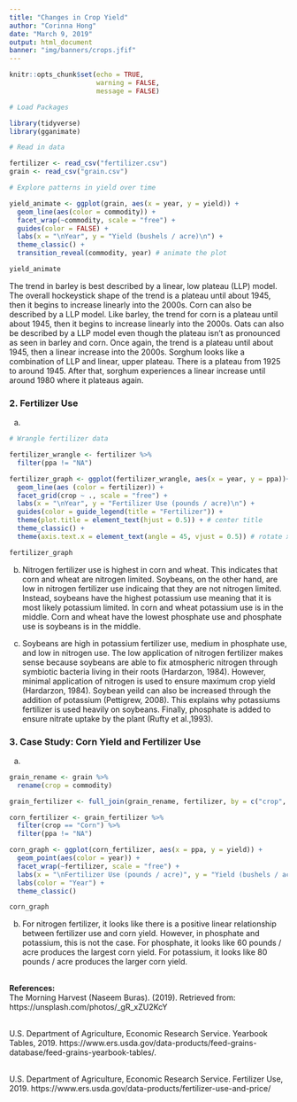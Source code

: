 ```yaml
---
title: "Changes in Crop Yield"
author: "Corinna Hong"
date: "March 9, 2019"
output: html_document
banner: "img/banners/crops.jfif"
---
```


```r
knitr::opts_chunk$set(echo = TRUE, 
                      warning = FALSE,
                      message = FALSE)
```


<style>
p.caption {
  font-size: 0.9em;
  font-style: italic;
  color: grey;
  margin-right: 10%;
  margin-left: 14%;  
  text-align: left;
}
</style>


```r

# Load Packages

library(tidyverse)
library(gganimate)

```

```r

# Read in data

fertilizer <- read_csv("fertilizer.csv")
grain <- read_csv("grain.csv")

```

```r

# Explore patterns in yield over time

yield_animate <- ggplot(grain, aes(x = year, y = yield)) +
  geom_line(aes(color = commodity)) +
  facet_wrap(~commodity, scale = "free") +
  guides(color = FALSE) +
  labs(x = "\nYear", y = "Yield (bushels / acre)\n") +
  theme_classic() +
  transition_reveal(commodity, year) # animate the plot

yield_animate

```

The trend in barley is best described by a linear, low plateau (LLP) model. The overall hockeystick shape of the trend is a plateau until about 1945, then it begins to increase linearly into the 2000s. Corn can also be described by a LLP model. Like barley, the trend for corn is a plateau until about 1945, then it begins to increase linearly into the 2000s. Oats can also be described by a LLP model even though the plateau isn't as pronounced as seen in barley and corn. Once again, the trend is a plateau until about 1945, then a linear increase into the 2000s. Sorghum looks like a combination of LLP and linear, upper plateau. There is a plateau from 1925 to around 1945. After that, sorghum experiences a linear increase until around 1980 where it plateaus again.

### 2. Fertilizer Use

a. 

```r

# Wrangle fertilizer data

fertilizer_wrangle <- fertilizer %>% 
  filter(ppa != "NA")

```


```r

fertilizer_graph <- ggplot(fertilizer_wrangle, aes(x = year, y = ppa))+
  geom_line(aes (color = fertilizer)) +
  facet_grid(crop ~ ., scale = "free") +
  labs(x = "\nYear", y = "Fertilizer Use (pounds / acre)\n") +
  guides(color = guide_legend(title = "Fertilizer")) +
  theme(plot.title = element_text(hjust = 0.5)) + # center title
  theme_classic() +
  theme(axis.text.x = element_text(angle = 45, vjust = 0.5)) # rotate x-axis and move labels down

fertilizer_graph

```

b. Nitrogen fertilizer use is highest in corn and wheat. This indicates that corn and wheat are nitrogen limited. Soybeans, on the other hand, are low in nitrogen fertilizer use indicaing that they are not nitrogen limited. Instead, soybeans have the highest potassium use meaning that it is most likely potassium limited. In corn and wheat potassium use is in the middle. Corn and wheat have the lowest phosphate use and phosphate use is soybeans is in the middle.


c. Soybeans are high in potassium fertilizer use, medium in phosphate use, and low in nitrogen use. The low application of nitrogen fertilizer makes sense because soybeans are able to fix atmospheric nitrogen through symbiotic bacteria living in their roots (Hardarzon, 1984). However, minimal application of nitrogen is used to ensure maximum crop yield (Hardarzon, 1984). Soybean yeild can also be increased through the addition of potassium (Pettigrew, 2008). This explains why potassiums fertilizer is used heavily on soybeans. Finally, phosphate is added to ensure nitrate uptake by the plant (Rufty et al.,1993).
 

### 3. Case Study: Corn Yield and Fertilizer Use

a. 

```r

grain_rename <- grain %>%
  rename(crop = commodity)

grain_fertilizer <- full_join(grain_rename, fertilizer, by = c("crop", "year")) # Joined two data frames, r chose to combine by "year" column since they are exactly the same in both data frames. Same capitalization, spacing, spelling, etc.

corn_fertilizer <- grain_fertilizer %>% 
  filter(crop == "Corn") %>% 
  filter(ppa != "NA")

```

```r

corn_graph <- ggplot(corn_fertilizer, aes(x = ppa, y = yield)) +
  geom_point(aes(color = year)) +
  facet_wrap(~fertilizer, scale = "free") +
  labs(x = "\nFertilizer Use (pounds / acre)", y = "Yield (bushels / acre)\n", title = "U.S. Corn Yield from Three Different Classes of Fertilizers (1964-2016)\n") +
  labs(color = "Year") +
  theme_classic()

corn_graph

```

b. For nitrogen fertilizer, it looks like there is a positive linear relationship between fertilizer use and corn yield. However, in phosphate and potassium, this is not the case. For phosphate, it looks like 60 pounds / acre produces the largest corn yield. For potassium, it looks like 80 pounds / acre produces the larger corn yield. 

<br>
**References:**
<br>
The Morning Harvest (Naseem Buras). (2019). Retrieved from: https://unsplash.com/photos/_gR_xZU2KcY

<br>
U.S. Department of Agriculture, Economic Research Service. Yearbook Tables, 2019. https://www.ers.usda.gov/data-products/feed-grains-database/feed-grains-yearbook-tables/.

<br>
U.S. Department of Agriculture, Economic Research Service. Fertilizer Use, 2019. https://www.ers.usda.gov/data-products/fertilizer-use-and-price/
